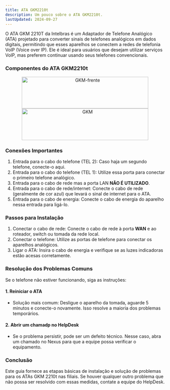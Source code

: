 ```yaml
---
title: ATA GKM2210t
description: Um pouco sobre o ATA GKM2210t.
lastUpdated: 2024-09-27
---
```


O ATA GKM 2210T da Intelbras é um Adaptador de Telefone Analógico (ATA) projetado para converter sinais de telefones analógicos em dados digitais, permitindo que esses aparelhos se conectem a redes de telefonia VoIP (Voice over IP). Ele é ideal para usuários que desejam utilizar serviços VoIP, mas preferem continuar usando seus telefones convencionais.

### Componentes do ATA GKM2210t

<div style="text-align: center;">
      <img src="https://i.ibb.co/wsSZjHd/GKM-frente.jpg" alt="GKM-frente" border="0" height="100" width="400"/>
      <img src="https://i.ibb.co/S06K9pC/GKM.jpg" alt="GKM" border="0" height="100" width="400"/>
</div>

### Conexões Importantes
1. Entrada para o cabo do telefone (TEL 2): Caso haja um segundo telefone, conecte-o aqui.
2. Entrada para o cabo do telefone (TEL 1): Utilize essa porta para conectar o primeiro telefone analógico.
3. Entrada para o cabo de rede mas a porta LAN **NÃO É UTILIZADO**.
4. Entrada para o cabo de rede/internet: Conecte o cabo de rede (geralmente de cor azul) que levará o sinal de internet para o ATA.
5. Entrada para o cabo de energia: Conecte o cabo de energia do aparelho nessa entrada para ligá-lo.

### Passos para Instalação

1. Conectar o cabo de rede: Conecte o cabo de rede à porta **WAN** e ao roteador, switch ou tomada da rede local.
2. Conectar o telefone: Utilize as portas de telefone para conectar os aparelhos analógicos.
3. Ligar o ATA: Insira o cabo de energia e verifique se as luzes indicadoras estão acesas corretamente.

### Resolução dos Problemas Comuns

Se o telefone não estiver funcionando, siga as instruções:

#### 1. Reiniciar o ATA

- Solução mais comum: Desligue o aparelho da tomada, aguarde 5 minutos e conecte-o novamente. Isso resolve a maioria dos problemas temporários.

#### 2. Abrir um chamadp no HelpDesk

- Se o problema persistir, pode ser um defeito técnico. Nesse caso, abra um chamado no Nexus para que a equipe possa verificar o equipamento.

### Conclusão

Este guia fornece as etapas básicas de instalação e solução de problemas para os ATAs GKM 2210t nas filiais. Se houver qualquer outro problema que não possa ser resolvido com essas medidas, contate a equipe do  HelpDesk.
